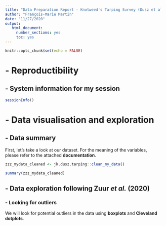 ```yaml
---
title: "Data Preparation Report - Knotweed's Tarping Survey (Dusz et al., 2020)"
author: "François-Marie Martin"
date: "11/27/2020"
output:
   html_document:
     number_sections: yes
     toc: yes
---
```


```r
knitr::opts_chunk$set(echo = FALSE)
```

# - Reproductibility
## - System information for my session  

```r
sessionInfo()
```
  
  



# - Data visualisation and exploration  
## - Data summary

First, let's take a look at our dataset. For the meaning of the variables, please refer to the attached **documentation**.

```r

zzz_mydata_cleaned <- jk.dusz.tarping::clean_my_data()

summary(zzz_mydata_cleaned)
```





## - Data exploration following Zuur *et al.* (2020)
### - Looking for outliers

We will look for potential outliers in the data using **boxplots** and **Cleveland dotplots**.


    


